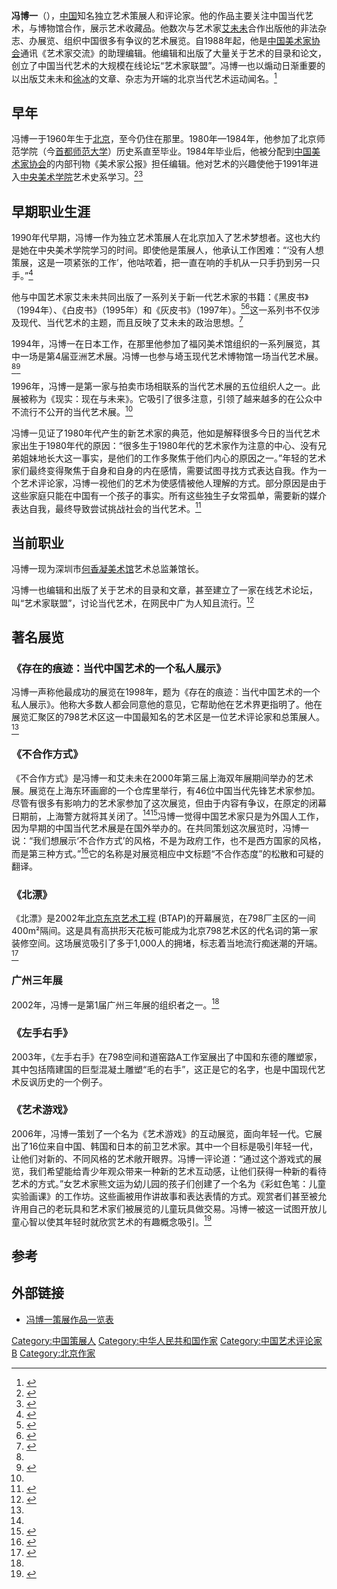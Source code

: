 {{multiple issues|
{{blpsources|time=2016-06-21T06:34:28+00:00}}

{{fansite|time=2016-06-21T06:34:28+00:00}}
{{coi|time=2019-03-09T02:33:33+00:00}}
{{inappropriate tone|time=2019-03-09T02:33:33+00:00}}
{{pov|time=2019-03-09T02:33:33+00:00}}
}}
'''冯博一'''（{{bd|1960年||catIdx=F}}），[[中国|中国]]知名独立艺术策展人和评论家。他的作品主要关注中国当代艺术，与博物馆合作，展示艺术收藏品。他数次与艺术家[[艾未未|艾未未]]合作出版他的非法杂志、办展览、组织中国很多有争议的艺术展览。自1988年起，他是[[中国美术家协会|中国美术家协会]]通讯《艺术家交流》的助理编辑。他编辑和出版了大量关于艺术的目录和论文，创立了中国当代艺术的大规模在线论坛“艺术家联盟”。冯博一也以煽动日渐重要的以出版艾未未和[[徐冰|徐冰]]的文章、杂志为开端的北京当代艺术运动闻名。<ref name="Cornell University">{{cite web|title=New Figurative Paintings From China|url=http://cca.cornell.edu/?p=visual-media-arts-archive&event_id=17|publisher=Cornell University|access-date=21 April 2012|archive-date=2012-06-15|archive-url=https://web.archive.org/web/20120615110053/http://cca.cornell.edu/?p=visual-media-arts-archive&event_id=17|dead-url=no}}</ref>

== 早年 ==
冯博一于1960年生于[[北京|北京]]，至今仍住在那里。1980年—1984年，他参加了北京师范学院（今[[首都师范大学|首都师范大学]]）历史系直至毕业。1984年毕业后，他被分配到[[中国美术家协会|中国美术家协会]]的内部刊物《美术家公报》担任编辑。他对艺术的兴趣使他于1991年进入[[中央美术学院|中央美术学院]]艺术史系学习。<ref>{{cite web|last=Feng|first=Boyi|title=ArtLinkArt|url=http://www.artlinkart.com/en/artist/overview/2a2hxwp|publisher=ArtlinkArt|access-date=21 April 2012|archive-date=2011-01-11|archive-url=https://web.archive.org/web/20110111055309/http://www.artlinkart.com/en/artist/overview/2a2hxwp|dead-url=no}}</ref><ref>{{cite web |last1=CAFA |title=Feng Boyi |url=http://www.cafa.com.cn/en/opinions/article/8110468 |publisher=Central Academy of Fine Arts |access-date=30 October 2020}}</ref>

== 早期职业生涯 ==
1990年代早期，冯博一作为独立艺术策展人在北京加入了艺术梦想者。这也大约是她在中央美术学院学习的时间。即使他是策展人，他承认工作困难：“‘没有人想策展，这是一项紧张的工作’，他咕哝着，把一直在响的手机从一只手扔到另一只手。”<ref name=cre>{{cite web|last=Feng|first=Boyi|title=CRIENGLISH|url=http://english.cri.cn/4026/2007/02/09/269@194638.htm|access-date=21 April 2012|archive-date=2016-03-04|archive-url=https://web.archive.org/web/20160304073034/http://english.cri.cn/4026/2007/02/09/269@194638.htm|dead-url=no}}</ref>

他与中国艺术家艾未未共同出版了一系列关于新一代艺术家的书籍：《黑皮书》（1994年）、《白皮书》（1995年）和《灰皮书》（1997年）。<ref>{{Cite book|last=Napack|first=Jonathan|title=Ai Weiwei: Works Beijing 1993–2003|publisher=Timezone 8|date=2 August 2004|isbn=978-988-97262-8-7|page=148}}</ref><ref name=fby>{{cite web|last=Feng|first=Boyi|title=Feng Boyi|url=http://contemporary_chinese_culture.academic.ru/248/Feng_Boyi|publisher=Academics|access-date=21 April 2012|archive-date=2019-11-15|archive-url=https://web.archive.org/web/20191115004937/https://contemporary_chinese_culture.academic.ru/248/Feng_Boyi|dead-url=no}}</ref>这一系列书不仅涉及现代、当代艺术的主题，而且反映了艾未未的政治思想。<ref>{{cite web|last=Ai|first=Weiwei|title=The Artists|url=http://www.ballet-de-marseille.com/-WEIWEI,333-|access-date=21 April 2012|archive-date=2014-04-07|archive-url=https://web.archive.org/web/20140407095210/http://www.ballet-de-marseille.com/-WEIWEI,333-|dead-url=no}}</ref>

1994年，冯博一在日本工作，在那里他参加了福冈美术馆组织的一系列展览，其中一场是第4届亚洲艺术展。冯博一也参与埼玉现代艺术博物馆一场当代艺术展。<ref name=cre/><ref>{{cite web |title=4th Asian Art Show Fukuoka - Realism as an Attitude |url=https://aaa.org.hk/en/collections/search/library/4th-asian-art-show-fukuoka-realism-as-an-attitude |website=Asia Art Archive |access-date=30 October 2020 |date=2017 |archive-date=2021-01-15 |archive-url=https://web.archive.org/web/20210115154047/https://aaa.org.hk/en/collections/search/library/4th-asian-art-show-fukuoka-realism-as-an-attitude |dead-url=no }}</ref>

1996年，冯博一是第一家与拍卖市场相联系的当代艺术展的五位组织人之一。此展被称为《现实：现在与未来》。它吸引了很多注意，引领了越来越多的在公众中不流行不公开的当代艺术展。<ref name=fby/>

冯博一见证了1980年代产生的新艺术家的典范，他如是解释很多今日的当代艺术家出生于1980年代的原因：“很多生于1980年代的艺术家作为注意的中心、没有兄弟姐妹地长大这一事实，是他们的工作多聚焦于他们内心的原因之一。”年轻的艺术家们最终变得聚焦于自身和自身的内在感情，需要试图寻找方式表达自我。作为一个艺术评论家，冯博一视他们的艺术为使感情被他人理解的方式。部分原因是由于这些家庭只能在中国有一个孩子的事实。所有这些独生子女常孤单，需要新的媒介表达自我，最终导致尝试挑战社会的当代艺术。<ref>{{cite web|last=Times|first=Global|title=80s artists emerge with isolation|url=http://english.sina.com/life/p/2009/0817/263861.html|access-date=21 April 2012|archive-date=2017-11-19|archive-url=https://web.archive.org/web/20171119033532/http://english.sina.com/life/p/2009/0817/263861.html|dead-url=no}}</ref>

== 当前职业 ==
冯博一现为深圳市[[何香凝美术馆|何香凝美术馆]]艺术总监兼馆长。

冯博一也编辑和出版了关于艺术的目录和文章，甚至建立了一家在线艺术论坛，叫“艺术家联盟”，讨论当代艺术，在网民中广为人知且流行。<ref name=ap>{{cite web|last=UCCA|title=Art Program smart Artists' Talk Series: Debating Gu Dexin - The Important Thing is Not the Meat|url=http://www.ucca.org.cn/index.php?option=com_content&view=article&id=2148&Itemid=43&lang=en|access-date=21 April 2012|archive-date=2012-05-13|archive-url=https://web.archive.org/web/20120513073338/http://www.ucca.org.cn/index.php?option=com_content&view=article&id=2148&Itemid=43&lang=en|dead-url=no}}</ref>

== 著名展览 ==
=== 《存在的痕迹：当代中国艺术的一个私人展示》 ===
冯博一声称他最成功的展览在1998年，题为《存在的痕迹：当代中国艺术的一个私人展示》。他称大多数人都会同意他的意见，它帮助他在艺术界更指明了。他在展览汇聚区的798艺术区这一中国最知名的艺术区是一位艺术评论家和总策展人。<ref name=cre/>

=== 《不合作方式》 ===
《不合作方式》是冯博一和艾未未在2000年第三届上海双年展期间举办的艺术展。展览在上海东环画廊的一个仓库里举行，有46位中国当代先锋艺术家参加。尽管有很多有影响力的艺术家参加了这次展览，但由于内容有争议，在原定的闭幕日期前，上海警方就将其关闭了。<ref name=cre/><ref>{{cite web|last=Bombardi|first=Ilenia|title=Fuck Off Exhibition|url=http://ileniabombardi.com/?p=413|publisher=Wordpress|access-date=21 April 2012|url-status=yes|archiveurl=https://web.archive.org/web/20151117063742/http://ileniabombardi.com/?p=413|archive-date=2015-11-17}}</ref>冯博一觉得中国艺术家只是为外国人工作，因为早期的中国当代艺术展是在国外举办的。在共同策划这次展览时，冯博一说：“我们想展示‘不合作方式’的风格，不是为政府工作，也不是西方国家的风格，而是第三种方式。”<ref name="pol">{{cite book|last=Pollack|first=Barbara|title=The wild, wild East : an American art critic's adventures in China|url=https://archive.org/details/wildwildeastamer0000poll|year=2010|publisher=Timezone 8|location=[Hong Kong]|isbn=9789881803498}}{{page needed|date=October 2012}}</ref>它的名称是对展览相应中文标题“不合作态度”的松散和可疑的翻译。

=== 《北漂》 ===
《北漂》是2002年[http://www.tokyo-gallery.com 北京东京艺术工程]{{Wayback|url=http://www.tokyo-gallery.com/ |date=20110207121711 }} (BTAP)的开幕展览，在798厂主区的一间400m²隔间。这是具有高拱形天花板可能成为北京798艺术区的代名词的第一家装修空间。这场展览吸引了多于1,000人的拥堵，标志着当地流行痴迷潮的开端。<ref>{{cite web|last=798|title=Academic Dictionaries and Encyclopedias|url=http://contemporary_chinese_culture.academic.ru/4/798|access-date=21 April 2012|archive-date=2017-10-21|archive-url=https://web.archive.org/web/20171021004030/https://contemporary_chinese_culture.academic.ru/4/798|dead-url=no}}</ref>

=== 广州三年展 ===
2002年，冯博一是第1届广州三年展的组织者之一。<ref name=ap/>

=== 《左手右手》 ===
2003年，《左手右手》在798空间和道窑路A工作室展出了中国和东德的雕塑家，其中包括隋建国的巨型混凝土雕塑“毛的右手”，这正是它的名字，也是中国现代艺术反讽历史的一个例子。

=== 《艺术游戏》 ===
2006年，冯博一策划了一个名为《艺术游戏》的互动展览，面向年轻一代。它展出了16位来自中国、韩国和日本的前卫艺术家。其中一个目标是吸引年轻一代，让他们对新的、不同风格的艺术敞开眼界。冯博一评论道：“通过这个游戏式的展览，我们希望能给青少年观众带来一种新的艺术互动感，让他们获得一种新的看待艺术的方式。”女艺术家熊文运为幼儿园的孩子们创建了一个名为《彩虹色笔：儿童实验画课》的工作坊。这些画被用作讲故事和表达表情的方式。观赏者们甚至被允许用自己的老玩具和艺术家们被展览的儿童玩具做交易。冯博一被这一试图开放儿童心智以使其年轻时就欣赏艺术的有趣概念吸引。<ref>{{cite web|title=Exhibition or Playtime? An Interactive Art Experience|url=http://www.china.org.cn/english/culture/172071.htm|publisher=Shenzhen Daily|accessdate=21 April 2012|archive-date=2016-03-03|archive-url=https://web.archive.org/web/20160303223829/http://www.china.org.cn/english/culture/172071.htm|dead-url=no}}</ref>

== 参考 ==
{{reflist}}

== 外部链接 ==
*[http://www.artlinkart.com/en/artist/exh_yr/2a2hxwp 冯博一策展作品一览表]{{Wayback|url=http://www.artlinkart.com/en/artist/exh_yr/2a2hxwp |date=20150202065905 }}

{{Authority control}}

{{DEFAULTSORT:F}}
[[Category:中国策展人|Category:中国策展人]]
[[Category:中华人民共和国作家|Category:中华人民共和国作家]]
[[Category:中国艺术评论家|Category:中国艺术评论家]]
[[Category:冯姓|B]]
[[Category:北京作家|Category:北京作家]]